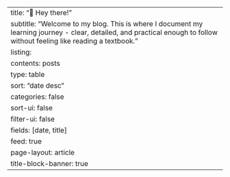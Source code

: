 ---
title: "👋 Hey there!"
subtitle: "Welcome to my blog. This is where I document my learning journey - clear, detailed, and practical enough to follow without feeling like reading a textbook."
listing:
  contents: posts
  type: table
  sort: "date desc"
  categories: false
  sort-ui: false
  filter-ui: false
  fields: [date, title]
  feed: true
page-layout: article
title-block-banner: true
---